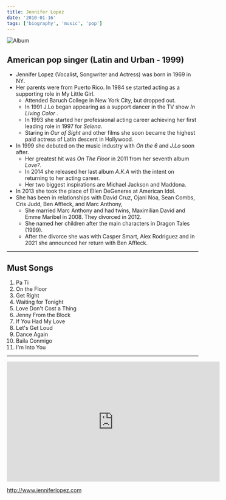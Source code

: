```yaml
---
title: Jennifer Lopez
date: '2010-01-16'
tags: ['biography', 'music', 'pop']
---
```


![Album](/static/images/music/JenniferLopezOnthe6.jpg)

## American pop singer (Latin and Urban - 1999) ##

* Jennifer Lopez (Vocalist, Songwriter and Actress) was born in 1969 in NY.
* Her parents were from Puerto Rico. In 1984 se started acting as a supporting role in My Little Girl.
	* Attended Baruch College in New York City, but dropped out.
	* In 1991 J.Lo began appearing as a support dancer in the TV show *In Living Color* .
	* In 1993 she started her professional acting career achieving her first leading role in 1997 for *Selena*.
	* Staring in *Our of Sight* and other films she soon became the highest paid actress of Latin descent in Hollywood.
* In 1999 she debuted on the music industry with *On the 6* and *J.Lo* soon after.
	* Her greatest hit was *On The Floor* in 2011 from her  seventh album *Love?*.
	* In 2014 she released her last album *A.K.A* with the intent on returning to her acting career.
	* Her two biggest inspirations are Michael Jackson and Maddona.
* In 2013 she took the place of Ellen DeGeneres at American Idol.
* She has been in relationships with David Cruz, Ojani Noa, Sean Combs, Cris Judd, Ben Affleck, and Marc Anthony,
	* She married Marc Anthony and had twins, Maximilian David and Emme Maribel in 2008. They divorced in 2012.
	* She named her children after the main characters in Dragon Tales (1999).
	* After the divorce she was with Casper Smart, Alex Rodriguez and in 2021 she announced her return with Ben Affleck.

***

## Must Songs ##

1. Pa Ti
2. On the Floor
3. Get Right
4. Waiting for Tonight
5. Love Don't Cost a Thing
6. Jenny From the Block
7. If You Had My Love
8. Let's Get Loud
9. Dance Again
10. Baila Conmigo
11. I'm Into You

***

<div className="ytvideo"> <iframe width="560" height="315" src="https://www.youtube-nocookie.com/embed/A1kuaEuLX78" frameBorder="0"  allowFullScreen=""></iframe></div>

http://www.jenniferlopez.com



